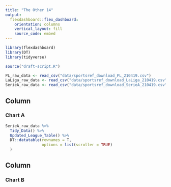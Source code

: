```yaml
---
title: "The Other 14"
output: 
  flexdashboard::flex_dashboard:
    orientation: columns
    vertical_layout: fill
    source_code: embed
---
```


```r
library(flexdashboard)
library(DT)
library(tidyverse)

source("draft-script.R")

PL_raw_data <- read_csv("data/sportsref_download_PL_210419.csv")
LaLiga_raw_data <- read_csv("data/sportsref_download_LaLiga_210419.csv")
SerieA_raw_data <- read_csv("data/sportsref_download_SerieA_210419.csv")
```

Column {data-width=650}
-----------------------------------------------------------------------

### Chart A

```r
SerieA_raw_data %>%
  Tidy_Data() %>%
  Updated_League_Table() %>%
  DT::datatable(rownames = T,
                options = list(scroller = TRUE)
  )
```

Column {data-width=350}
-----------------------------------------------------------------------

### Chart B

```r

```

